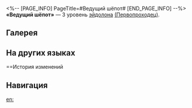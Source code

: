 <%-- [PAGE_INFO]
PageTitle=#Ведущий шёпот#
[END_PAGE_INFO] --%>
{{Эйдолон Инфобокс
|Название         = Ведущий шёпот
|Изображение      = Эйдолон Ведущий шёпот.png
|Персонаж         = Первопроходец (Разрушение)
|Уровень          = 3
|Длительность     = 
|Описание         = Уровень навыка повышается на 2, максимальный уровень - 15. Уровень таланта повышается на 2, максимальный уровень - 15.
|Свойство1        = 
|Масштабирование1 = 
}}
'''«Ведущий шёпот»''' — 3 уровень [[эйдолон]]а [[(Первопроходец)]].

==Галерея==
{{Галерея|position=left|captionalign=center
|Персонаж Первопроходец (Разрушение) Эйдолон 3.png|Осколок Эйдолона
}}

==На других языках==
{{На других языках
|en   = A Leading Whisper
|zhs  = 揭示前路的言灵
|zht  = 揭示前路的言靈
|ja   = {{Rubi|前路|ぜんろ}}を{{Rubi|示|しめ}}す{{Rubi|言霊|ことだま}}
|ko   = 앞길을 제시하는 언령
|es   = El espíritu que guía
|fr   = Un chuchotement pour seul guide
|ru   = Ведущий шёпот
|th   = A Leading Whisper
|vi   = Lời Thì Thầm Dẫn Dắt
|de   = Der Geist, der den Weg führt
|id   = A Leading Whisper
|pt   = Um Sussurro Condutor
}}

==История изменений
{{История изменений|3.5}}

==Навигация==
{{Навык Навбокс|Первопроходец (Разрушение)}}

[[en:]]